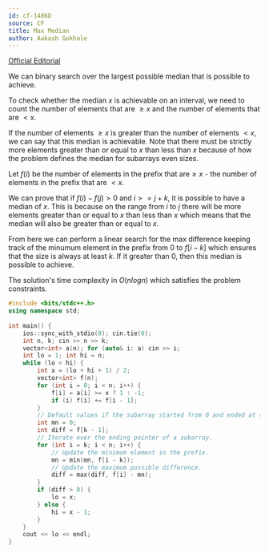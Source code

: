 ```yaml
---
id: cf-1486D
source: CF
title: Max Median
author: Aakash Gokhale
---
```


[Official Editorial](https://codeforces.com/blog/entry/87849)

We can binary search over the largest possible median that is possible to achieve.

To check whether the median $x$ is achievable on an interval, we need to count the number of elements that are $\ge x$ and the number of elements that are $< x$.

If the number of elements $\ge x$ is greater than the number of elements $< x$, we can say that this median is achievable.
Note that there must be strictly more elements greater than or equal to $x$ than less than $x$ because of how the problem defines the median for subarrays even sizes.

Let $f(i)$ be the number of elements in the prefix that are$\ge x$ - the number of elements in the prefix that are $< x$.

We can prove that if $f(i) - f(j) > 0$ and $i >= j + k$, it is possible to have a median of $x$.
This is because on the range from $i$ to $j$ there will be more elements greater than or equal to $x$ than less than $x$ which means that the median will also be greater than or equal to $x$.

From here we can perform a linear search for the max difference keeping track of the minumum element in the prefix from $0$ to $f[i - k]$ which ensures that the size is always at least $k$. If it greater than $0$, then this median is possible to achieve.

The solution's time complexity in $O(nlogn)$ which satisfies the problem constraints.

<LanguageSection>

<CPPSection>

```cpp
#include <bits/stdc++.h>
using namespace std;
 
int main() {
	ios::sync_with_stdio(0); cin.tie(0);
	int n, k; cin >> n >> k;
	vector<int> a(n); for (auto& i: a) cin >> i;
	int lo = 1; int hi = n;
	while (lo < hi) {
		int x = (lo + hi + 1) / 2;
		vector<int> f(n);
		for (int i = 0; i < n; i++) {
			f[i] = a[i] >= x ? 1 : -1;
			if (i) f[i] += f[i - 1];
		}
		// Default values if the subarray started from 0 and ended at (k - 1)
		int mn = 0;
		int diff = f[k - 1];
		// Iterate over the ending pointer of a subarray.
		for (int i = k; i < n; i++) {
			// Update the minimum element in the prefix.
			mn = min(mn, f[i - k]);
			// Update the maximum possible difference.
			diff = max(diff, f[i] - mn);
		}
		if (diff > 0) {
			lo = x;
		} else {
			hi = x - 1;
		}
	}
	cout << lo << endl;
}
```

</CPPSection>

</LanguageSection>
